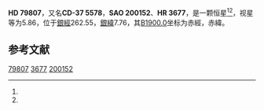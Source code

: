 {{Starbox begin
| name = HD 79807
}}
{{Starbox observe
| epoch = [[J2000.0|J2000.0]]
| constell = {{星座名待查}}<ref name=SIMBAD>{{cite web
 | url=http://simbad.u-strasbg.fr/simbad/sim-id?Ident=HR+3677
 | title=Pulsating variable Star
 | publisher=Centre de Données astronomiques de Strasbourg
 | work=SIMBAD
 | accessdate=2012-07-13
 | archive-date=2016-03-17
 | archive-url=https://web.archive.org/web/20160317133500/http://simbad.u-strasbg.fr/simbad/sim-id?Ident=HR+3677
 | dead-url=no
 }}</ref><ref name=DATA>{{cite web
 | url=http://vizier.u-strasbg.fr/viz-bin/VizieR-5?-out.add=.&-source=5050&-corr=PK=HR&-out.max=9999&HR=3677
 | title=VizieR Detailed Page
 | accessdate=2012-07-13
 | archive-date=2019-02-16
 | archive-url=https://web.archive.org/web/20190216120956/http://vizier.u-strasbg.fr/viz-bin/VizieR-5?-out.add=.&-source=5050&-corr=PK=HR&-out.max=9999&HR=3677
 | dead-url=no
 }}</ref>
| 星官 = 
| ra = {{RA|9|14|57.2}}<ref name=SIMBAD /><ref name=DATA />
| dec = {{DEC|-37|36|9}}<ref name=SIMBAD /><ref name=DATA />
| appmag_v = 5.86<ref name=SIMBAD /><ref name=DATA />
}}
{{Starbox character
| class = G0V<ref name=SIMBAD /><ref name=DATA />
| b-v = 0.83<ref name=SIMBAD /><ref name=DATA />
| u-b = <ref name=SIMBAD /><ref name=DATA />
| r-i = <ref name=SIMBAD /><ref name=DATA />
| variable = 
}}
{{Starbox astrometry
| radial_v = 
| prop_mo_ra = -2
| parallax = 
| p_error = 
}}
{{Starbox catalog
| names =CD-37 5578，[[SAO星表|SAO]] 200152，[[HD星表|HD]] 79807，[[HR星表|HR]] 3677}}
{{Starbox reference |Simbad=HR+3677}}
{{Starbox end}}

'''HD 79807'''，又名'''CD-37 5578'''，'''SAO 200152'''、'''HR 3677'''，是一颗恒星<ref name=SIMBAD /><ref name=DATA />，视星等为5.86，位于[[銀道座標系|銀經]]262.55，[[銀道座標系|銀緯]]7.76，其[[B1900.0|B1900.0]]坐标为赤經{{RA|9|10|57.8}}，赤緯{{DEC|-37|7.76|12}}。

== 参考文献 ==
{{reflist}}

{{star-stub}}

[[Category:HD和HDE天體|79807]]
[[Category:HR天體|3677]]
[[Category:SAO天體|200152]]